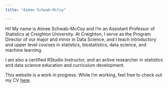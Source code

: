 ---
title: "Aimee Schwab-McCoy"

---

Hi! My name is Aimee Schwab-McCoy and I'm an Assistant Professor of Statistics at Creighton University. At Creighton, I serve as the Program Director of our major and minor in Data Science, and I teach introductory and upper level courses in statistics, biostatistics, data science, and machine learning.

I am also a certified RStudio Instructor, and an active researcher in statistics and data science education and curriculum development. 

This website is a work in progress. While I'm working, feel free to check out my CV [here](files/AimeeSchwab-McCoy_CV.pdf).